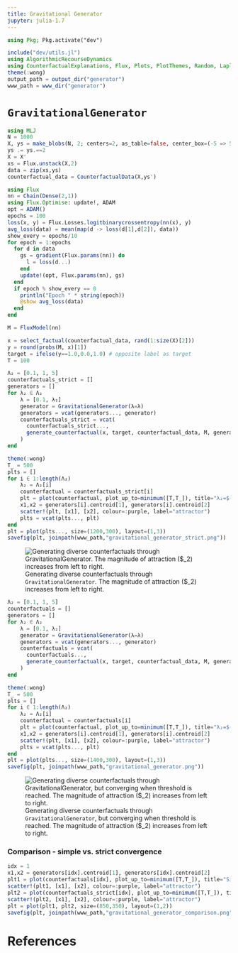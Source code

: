```yaml
---
title: Gravitational Generator
jupyter: julia-1.7
---
```


```julia
using Pkg; Pkg.activate("dev")
```

```julia
include("dev/utils.jl")
using AlgorithmicRecourseDynamics
using CounterfactualExplanations, Flux, Plots, PlotThemes, Random, LaplaceRedux, LinearAlgebra
theme(:wong)
output_path = output_dir("generator")
www_path = www_dir("generator")
```

# `GravitationalGenerator`

```julia
using MLJ
N = 1000
X, ys = make_blobs(N, 2; centers=2, as_table=false, center_box=(-5 => 5), cluster_std=0.5)
ys .= ys.==2
X = X'
xs = Flux.unstack(X,2)
data = zip(xs,ys)
counterfactual_data = CounterfactualData(X,ys')
```

```julia
using Flux
nn = Chain(Dense(2,1))
using Flux.Optimise: update!, ADAM
opt = ADAM()
epochs = 100
loss(x, y) = Flux.Losses.logitbinarycrossentropy(nn(x), y)
avg_loss(data) = mean(map(d -> loss(d[1],d[2]), data))
show_every = epochs/10
for epoch = 1:epochs
  for d in data
    gs = gradient(Flux.params(nn)) do
      l = loss(d...)
    end
    update!(opt, Flux.params(nn), gs)
  end
  if epoch % show_every == 0
    println("Epoch " * string(epoch))
    @show avg_loss(data)
  end
end
```

```julia
M = FluxModel(nn)
```

```julia
x = select_factual(counterfactual_data, rand(1:size(X)[2])) 
y = round(probs(M, x)[1])
target = ifelse(y==1.0,0.0,1.0) # opposite label as target
T = 100
```

```julia
Λ₂ = [0.1, 1, 5]
counterfactuals_strict = []
generators = []
for λ₂ ∈ Λ₂  
    λ = [0.1, λ₂]
    generator = GravitationalGenerator(λ=λ)
    generators = vcat(generators..., generator)
    counterfactuals_strict = vcat(
      counterfactuals_strict...,
      generate_counterfactual(x, target, counterfactual_data, M, generator; convergence=:strict, T=T)
    )
end
```

```julia
theme(:wong)
T_ = 500
plts = []
for i ∈ 1:length(Λ₂)
    λ₂ = Λ₂[i]
    counterfactual = counterfactuals_strict[i]  
    plt = plot(counterfactual, plot_up_to=minimum([T,T_]), title="λ₂=$(λ₂)")
    x1,x2 = generators[i].centroid[1], generators[i].centroid[2]
    scatter!(plt, [x1], [x2], colour=:purple, label="attractor")
    plts = vcat(plts..., plt)
end
plt = plot(plts..., size=(1200,300), layout=(1,3))
savefig(plt, joinpath(www_path,"gravitational_generator_strict.png"))
```

![Generating diverse counterfactuals through `GravitationalGenerator`. The magnitude of attraction ($\lambda_2) increases from left to right.](../artifacts/upload/www/generator/gravitational_generator_strict.png){#fig-strict}

```julia
Λ₂ = [0.1, 1, 5]
counterfactuals = []
generators = []
for λ₂ ∈ Λ₂  
    λ = [0.1, λ₂]
    generator = GravitationalGenerator(λ=λ)
    generators = vcat(generators..., generator)
    counterfactuals = vcat(
      counterfactuals...,
      generate_counterfactual(x, target, counterfactual_data, M, generator)
    )
end
```

```julia
theme(:wong)
T_ = 500
plts = []
for i ∈ 1:length(Λ₂)
    λ₂ = Λ₂[i]
    counterfactual = counterfactuals[i]  
    plt = plot(counterfactual, plot_up_to=minimum([T,T_]), title="λ₂=$(λ₂)")
    x1,x2 = generators[i].centroid[1], generators[i].centroid[2]
    scatter!(plt, [x1], [x2], colour=:purple, label="attractor")
    plts = vcat(plts..., plt)
end
plt = plot(plts..., size=(1400,300), layout=(1,3))
savefig(plt, joinpath(www_path,"gravitational_generator.png"))
```

![Generating diverse counterfactuals through `GravitationalGenerator`, but converging when threshold is reached. The magnitude of attraction ($\lambda_2) increases from left to right.](../artifacts/upload/www/generator/gravitational_generator.png){#fig-conventional}

### Comparison - simple vs. strict convergence

```julia
idx = 1
x1,x2 = generators[idx].centroid[1], generators[idx].centroid[2]
plt1 = plot(counterfactuals[idx], plot_up_to=minimum([T,T_]), title="Simple")
scatter!(plt1, [x1], [x2], colour=:purple, label="attractor")
plt2 = plot(counterfactuals_strict[idx], plot_up_to=minimum([T,T_]), title="Strict")
scatter!(plt2, [x1], [x2], colour=:purple, label="attractor")
plt = plot(plt1, plt2, size=(850,350), layout=(1,2))
savefig(plt, joinpath(www_path,"gravitational_generator_comparison.png"))
```


# References
